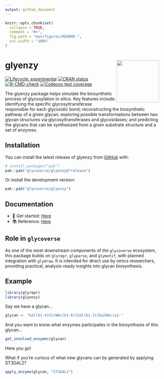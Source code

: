 ```yaml
---
output: github_document
---
```


<!-- README.md is generated from README.Rmd. Please edit that file -->

```r
knitr::opts_chunk$set(
  collapse = TRUE,
  comment = "#>",
  fig.path = "man/figures/README-",
  out.width = "100%"
)
```

# glyenzy <a href="https://glycoverse.github.io/glyenzy/"><img src="man/figures/logo.png" align="right" height="138" /></a>

<!-- badges: start -->
[![Lifecycle: experimental](https://img.shields.io/badge/lifecycle-experimental-orange.svg)](https://lifecycle.r-lib.org/articles/stages.html#experimental)
[![CRAN status](https://www.r-pkg.org/badges/version/glyenzy)](https://CRAN.R-project.org/package=glyenzy)
[![R-CMD-check](https://github.com/glycoverse/glyenzy/actions/workflows/R-CMD-check.yaml/badge.svg)](https://github.com/glycoverse/glyenzy/actions/workflows/R-CMD-check.yaml)
[![Codecov test coverage](https://codecov.io/gh/glycoverse/glyenzy/graph/badge.svg)](https://app.codecov.io/gh/glycoverse/glyenzy)
<!-- badges: end -->

The glyenzy package helps simulate the biosynthetic process of glycosylation in silico. 
Key features include: identifying the specific glycosyltransferase responsible for each glycosidic bond; 
reconstructing the biosynthetic pathway of a given glycan; 
exploring possible transformations between two glycan structures via glycosyltransferases and glycosidases; 
and predicting the glycans that can be synthesized from a given substrate structure and a set of enzymes.

## Installation

You can install the latest release of glyenzy from [GitHub](https://github.com/) with:

``` r
# install.packages("pak")
pak::pak("glycoverse/glyenzy@*release")
```

Or install the development version:

``` r
pak::pak("glycoverse/glyenzy")
```

## Documentation

- 🚀 Get started: [Here](https://glycoverse.github.io/glyenzy/articles/glyenzy.html)
- 📚 Reference: [Here](https://glycoverse.github.io/glyenzy/reference/index.html)

## Role in `glycoverse`

As one of the most downstream components of the `glycoverse` ecosystem,
this package builds on `glyrepr`, `glyparse`, and `glymotif`,
with planned integration with `glydraw`.
It is intended for direct use by omics researchers,
providing practical, analysis-ready insights into glycan biosynthesis.

## Example

```r
library(glyrepr)
library(glyenzy)
```

Say we have a glycan...

```r
glycan <- "Gal(b1-4)GlcNAc(b1-6)[Gal(b1-3)]GalNAc(a1-"
```

And you want to know what enzymes participates in the biosynthesis of this glycan...

```r
get_involved_enzymes(glycan)
```

Here you go!

What if you're curious of what new glycans can by generated by applying ST3GAL2?

```r
apply_enzyme(glycan, "ST3GAL2")
```